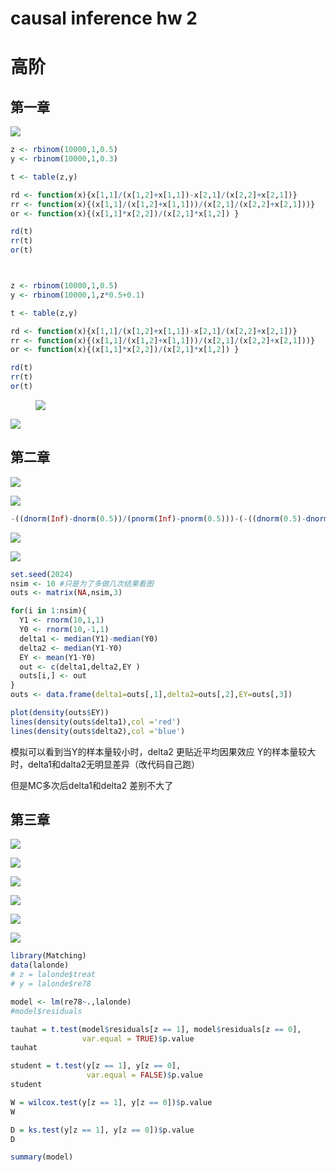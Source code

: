 # causal inference hw 2 {.unnumbered}

# 高阶

## 第一章

![](images/clipboard-1850987032.png)

```r
z <- rbinom(10000,1,0.5)
y <- rbinom(10000,1,0.3)

t <- table(z,y)

rd <- function(x){x[1,1]/(x[1,2]+x[1,1])-x[2,1]/(x[2,2]+x[2,1])}
rr <- function(x){(x[1,1]/(x[1,2]+x[1,1]))/(x[2,1]/(x[2,2]+x[2,1]))}
or <- function(x){(x[1,1]*x[2,2])/(x[2,1]*x[1,2]) }

rd(t)
rr(t)
or(t)



z <- rbinom(10000,1,0.5)
y <- rbinom(10000,1,z*0.5+0.1)

t <- table(z,y)

rd <- function(x){x[1,1]/(x[1,2]+x[1,1])-x[2,1]/(x[2,2]+x[2,1])}
rr <- function(x){(x[1,1]/(x[1,2]+x[1,1]))/(x[2,1]/(x[2,2]+x[2,1]))}
or <- function(x){(x[1,1]*x[2,2])/(x[2,1]*x[1,2]) }

rd(t)
rr(t)
or(t)

```

![![](images/clipboard-313495361.png)](images/clipboard-1380437724.png)

![](images/IMG_0875.jpg)

## 第二章

![](images/clipboard-782342690.png)

![](images/IMG_0876.jpg)

```r
-((dnorm(Inf)-dnorm(0.5))/(pnorm(Inf)-pnorm(0.5)))-(-((dnorm(0.5)-dnorm(-Inf))/(pnorm(0.5)-pnorm(-Inf))))+(-0.5)
```

![](images/clipboard-1446800230.png)

![](images/IMG_0878.jpg)

```r
set.seed(2024)
nsim <- 10 #只是为了多做几次结果看图
outs <- matrix(NA,nsim,3)

for(i in 1:nsim){
  Y1 <- rnorm(10,1,1)
  Y0 <- rnorm(10,-1,1)
  delta1 <- median(Y1)-median(Y0)
  delta2 <- median(Y1-Y0)
  EY <- mean(Y1-Y0)
  out <- c(delta1,delta2,EY )
  outs[i,] <- out
}
outs <- data.frame(delta1=outs[,1],delta2=outs[,2],EY=outs[,3])

plot(density(outs$EY))
lines(density(outs$delta1),col ='red')
lines(density(outs$delta2),col ='blue')

```

模拟可以看到当Y的样本量较小时，delta2 更贴近平均因果效应 Y的样本量较大时，delta1和dalta2无明显差异（改代码自己跑）

但是MC多次后delta1和delta2 差别不大了

## 第三章

![](images/clipboard-935301964.png)

![](images/clipboard-3056395892.png)

![](images/IMG_0880.jpg)

![](images/clipboard-3985521606.png)

![](images/clipboard-1070697993.png)

![](images/clipboard-1487885939.png)

```r
library(Matching)
data(lalonde)
# z = lalonde$treat
# y = lalonde$re78

model <- lm(re78~.,lalonde)
#model$residuals

tauhat = t.test(model$residuals[z == 1], model$residuals[z == 0], 
                var.equal = TRUE)$p.value
tauhat

student = t.test(y[z == 1], y[z == 0],
                 var.equal = FALSE)$p.value
student

W = wilcox.test(y[z == 1], y[z == 0])$p.value
W

D = ks.test(y[z == 1], y[z == 0])$p.value
D

summary(model)

```
